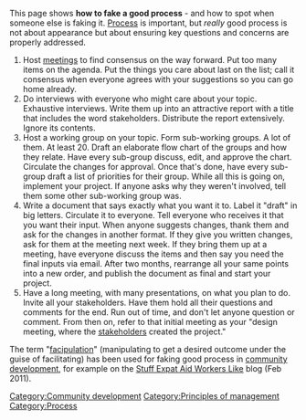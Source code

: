This page shows '''how to fake a good process''' - and how to spot when someone else is faking it. [[Process]] is important, but ''really'' good process is not about appearance but about ensuring key questions and concerns are properly addressed.

# Host [[meetings]] to find consensus on the way forward. Put too many items on the agenda. Put the things you care about last on the list; call it consensus when everyone agrees with your suggestions so you can go home already.
# Do interviews with everyone who might care about your topic. Exhaustive interviews. Write them up into an attractive report with a title that includes the word stakeholders. Distribute the report extensively. Ignore its contents.
# Host a working group on your topic. Form sub-working groups. A lot of them. At least 20. Draft an elaborate flow chart of the groups and how they relate. Have every sub-group discuss, edit, and approve the chart. Circulate the changes for approval. Once that's done, have every sub-group draft a list of priorities for their group. While all this is going on, implement your project. If anyone asks why they weren't involved, tell them some other sub-working group was.
# Write a document that says exactly what you want it to. Label it "draft" in big letters. Circulate it to everyone. Tell everyone who receives it that you want their input. When anyone suggests changes, thank them and ask for the changes in another format. If they give you written changes, ask for them at the meeting next week. If they bring them up at a meeting, have everyone discuss the items and then say you need the final inputs via email. After two months, rearrange all your same points into a new order, and publish the document as final and start your project.
# Have a long meeting, with many presentations, on what you plan to do. Invite all your stakeholders. Have them hold all their questions and comments for the end. Run out of time, and don't let anyone question or comment. From then on, refer to that initial meeting as your "design meeting, where the [[stakeholders]] created the project."

The term "[[facipulation]]" (manipulating to get a desired outcome under the guise of facilitating) has been used for faking good process in [[community development]], for example on the [http://stuffexpataidworkerslike.com/2011/02/16/24-facipulation/ Stuff Expat Aid Workers Like] blog (Feb 2011). 


{{stub}}

{{attrib bloodandmilk|url=http://bloodandmilk.org/?p=1262 }}


[[Category:Community development]]
[[Category:Principles of management]]
[[Category:Process]]